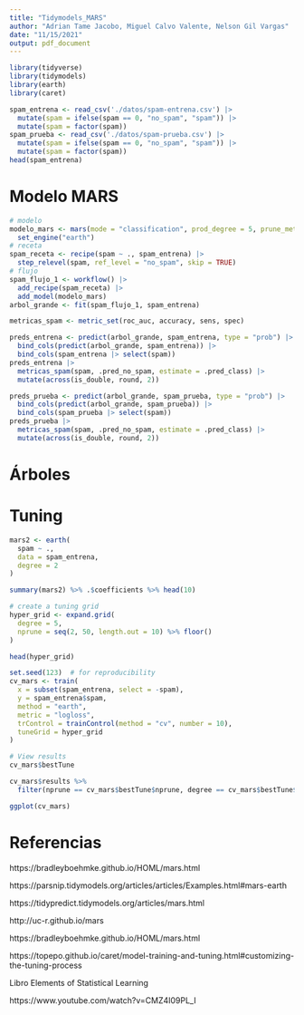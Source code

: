 ```yaml
---
title: "Tidymodels_MARS"
author: "Adrian Tame Jacobo, Miguel Calvo Valente, Nelson Gil Vargas"
date: "11/15/2021"
output: pdf_document
---
```


```r
library(tidyverse)
library(tidymodels)
library(earth)
library(caret)
```

```r
spam_entrena <- read_csv('./datos/spam-entrena.csv') |> 
  mutate(spam = ifelse(spam == 0, "no_spam", "spam")) |> 
  mutate(spam = factor(spam))
spam_prueba <- read_csv('./datos/spam-prueba.csv') |> 
  mutate(spam = ifelse(spam == 0, "no_spam", "spam")) |> 
  mutate(spam = factor(spam)) 
head(spam_entrena)
```

# Modelo MARS

```r
# modelo
modelo_mars <- mars(mode = "classification", prod_degree = 5, prune_method = "backward") |>
  set_engine("earth")
# receta
spam_receta <- recipe(spam ~ ., spam_entrena) |> 
  step_relevel(spam, ref_level = "no_spam", skip = TRUE)
# flujo
spam_flujo_1 <- workflow() |> 
  add_recipe(spam_receta) |> 
  add_model(modelo_mars) 
arbol_grande <- fit(spam_flujo_1, spam_entrena)
```

```r
metricas_spam <- metric_set(roc_auc, accuracy, sens, spec)

preds_entrena <- predict(arbol_grande, spam_entrena, type = "prob") |> 
  bind_cols(predict(arbol_grande, spam_entrena)) |> 
  bind_cols(spam_entrena |> select(spam))
preds_entrena |> 
  metricas_spam(spam, .pred_no_spam, estimate = .pred_class) |> 
  mutate(across(is_double, round, 2))
```

```r
preds_prueba <- predict(arbol_grande, spam_prueba, type = "prob") |> 
  bind_cols(predict(arbol_grande, spam_prueba)) |> 
  bind_cols(spam_prueba |> select(spam))
preds_prueba |> 
  metricas_spam(spam, .pred_no_spam, estimate = .pred_class) |> 
  mutate(across(is_double, round, 2)) 
```

# Árboles



# Tuning

```r
mars2 <- earth(
  spam ~ .,  
  data = spam_entrena,
  degree = 2
)
```

```r
summary(mars2) %>% .$coefficients %>% head(10)
```

```r
# create a tuning grid
hyper_grid <- expand.grid(
  degree = 5, 
  nprune = seq(2, 50, length.out = 10) %>% floor()
)

head(hyper_grid)
```

```r
set.seed(123)  # for reproducibility
cv_mars <- train(
  x = subset(spam_entrena, select = -spam),
  y = spam_entrena$spam,
  method = "earth",
  metric = "logloss",
  trControl = trainControl(method = "cv", number = 10),
  tuneGrid = hyper_grid
)

# View results
cv_mars$bestTune

cv_mars$results %>%
  filter(nprune == cv_mars$bestTune$nprune, degree == cv_mars$bestTune$degree)

ggplot(cv_mars)
```


# Referencias
https://bradleyboehmke.github.io/HOML/mars.html

https://parsnip.tidymodels.org/articles/articles/Examples.html#mars-earth

https://tidypredict.tidymodels.org/articles/mars.html

http://uc-r.github.io/mars

https://bradleyboehmke.github.io/HOML/mars.html

https://topepo.github.io/caret/model-training-and-tuning.html#customizing-the-tuning-process

Libro Elements of Statistical Learning

https://www.youtube.com/watch?v=CMZ4I09PL_I


